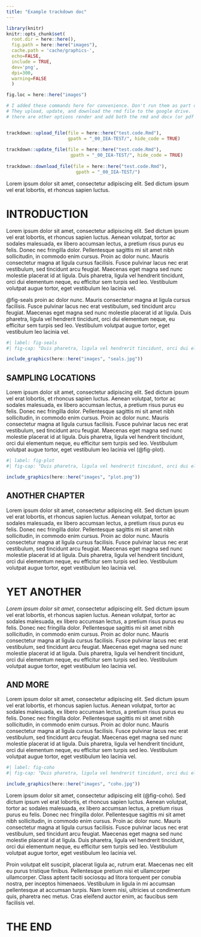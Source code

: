 ```yaml
---
title: "Example trackdown doc"
---
```


```r
library(knitr) 
knitr::opts_chunk$set(
  root.dir = here::here(),
  fig.path = here::here("images"),
  cache.path = 'cache/graphics-', 
  echo=FALSE,
  include = TRUE,
  dev='png',
  dpi=300,
  warning=FALSE
  )

fig.loc = here::here("images")
```

```r

# I added these commands here for convenience. Don't run them as part of the rmd (hence eval=FALSE)
# They upload, update, and download the rmd file to the google drive.  
# there are other options render and add both the rmd and docx (or pdf file) at the same time.


trackdown::upload_file(file = here::here("test.code.Rmd"),
                       gpath = "_00_IEA-TEST/", hide_code = TRUE)
 
trackdown::update_file(file = here::here("test.code.Rmd"), 
                        gpath = "_00_IEA-TEST/", hide_code = TRUE)
 
trackdown::download_file(file = here::here("test.code.Rmd"),
                          gpath = "_00_IEA-TEST/")

```

 
Lorem ipsum dolor sit amet, consectetur adipiscing elit. Sed dictum ipsum vel erat lobortis, et rhoncus sapien luctus.

# INTRODUCTION

Lorem ipsum dolor sit amet, consectetur adipiscing elit. Sed dictum ipsum vel erat lobortis, et rhoncus sapien luctus. Aenean volutpat, tortor ac sodales malesuada, ex libero accumsan lectus, a pretium risus purus eu felis. Donec nec fringilla dolor. Pellentesque sagittis mi sit amet nibh sollicitudin, in commodo enim cursus. Proin ac dolor nunc. Mauris consectetur magna at ligula cursus facilisis. Fusce pulvinar lacus nec erat vestibulum, sed tincidunt arcu feugiat. Maecenas eget magna sed nunc molestie placerat id at ligula. Duis pharetra, ligula vel hendrerit tincidunt, orci dui elementum neque, eu efficitur sem turpis sed leo. Vestibulum volutpat augue tortor, eget vestibulum leo lacinia vel.

@fig-seals proin ac dolor nunc. Mauris consectetur magna at ligula cursus facilisis. Fusce pulvinar lacus nec erat vestibulum, sed tincidunt arcu feugiat. Maecenas eget magna sed nunc molestie placerat id at ligula. Duis pharetra, ligula vel hendrerit tincidunt, orci dui elementum neque, eu efficitur sem turpis sed leo. Vestibulum volutpat augue tortor, eget vestibulum leo lacinia vel.

```r
#| label: fig-seals
#| fig-cap: "Duis pharetra, ligula vel hendrerit tincidunt, orci dui elementum neque, eu efficitur sem turpis sed leo. Vestibulum volutpat augue tortor, eget vestibulum leo lacinia vel."

include_graphics(here::here("images", "seals.jpg"))
```

## SAMPLING LOCATIONS

Lorem ipsum dolor sit amet, consectetur adipiscing elit. Sed dictum ipsum vel erat lobortis, et rhoncus sapien luctus. Aenean volutpat, tortor ac sodales malesuada, ex libero accumsan lectus, a pretium risus purus eu felis. Donec nec fringilla dolor. Pellentesque sagittis mi sit amet nibh sollicitudin, in commodo enim cursus. Proin ac dolor nunc. Mauris consectetur magna at ligula cursus facilisis. Fusce pulvinar lacus nec erat vestibulum, sed tincidunt arcu feugiat. Maecenas eget magna sed nunc molestie placerat id at ligula. Duis pharetra, ligula vel hendrerit tincidunt, orci dui elementum neque, eu efficitur sem turpis sed leo. Vestibulum volutpat augue tortor, eget vestibulum leo lacinia vel (@fig-plot).

```r
#| label: fig-plot
#| fig-cap: "Duis pharetra, ligula vel hendrerit tincidunt, orci dui elementum neque, eu efficitur sem turpis sed leo. Vestibulum volutpat augue tortor, eget vestibulum leo lacinia vel."

include_graphics(here::here("images", "plot.png"))
```

## ANOTHER CHAPTER

Lorem ipsum dolor sit amet, consectetur adipiscing elit. Sed dictum ipsum vel erat lobortis, et rhoncus sapien luctus. Aenean volutpat, tortor ac sodales malesuada, ex libero accumsan lectus, a pretium risus purus eu felis. Donec nec fringilla dolor. Pellentesque sagittis mi sit amet nibh sollicitudin, in commodo enim cursus. Proin ac dolor nunc. Mauris consectetur magna at ligula cursus facilisis. Fusce pulvinar lacus nec erat vestibulum, sed tincidunt arcu feugiat. Maecenas eget magna sed nunc molestie placerat id at ligula. Duis pharetra, ligula vel hendrerit tincidunt, orci dui elementum neque, eu efficitur sem turpis sed leo. Vestibulum volutpat augue tortor, eget vestibulum leo lacinia vel.

# YET ANOTHER

*Lorem ipsum dolor sit amet*, consectetur adipiscing elit. Sed dictum ipsum vel erat lobortis, et rhoncus sapien luctus. Aenean volutpat, tortor ac sodales malesuada, ex libero accumsan lectus, a pretium risus purus eu felis. Donec nec fringilla dolor. Pellentesque sagittis mi sit amet nibh sollicitudin, in commodo enim cursus. Proin ac dolor nunc. Mauris consectetur magna at ligula cursus facilisis. Fusce pulvinar lacus nec erat vestibulum, sed tincidunt arcu feugiat. Maecenas eget magna sed nunc molestie placerat id at ligula. Duis pharetra, ligula vel hendrerit tincidunt, orci dui elementum neque, eu efficitur sem turpis sed leo. Vestibulum volutpat augue tortor, eget vestibulum leo lacinia vel.

## AND MORE

Lorem ipsum dolor sit amet, consectetur adipiscing elit. Sed dictum ipsum vel erat lobortis, et rhoncus sapien luctus. Aenean volutpat, tortor ac sodales malesuada, ex libero accumsan lectus, a pretium risus purus eu felis. Donec nec fringilla dolor. Pellentesque sagittis mi sit amet nibh sollicitudin, in commodo enim cursus. Proin ac dolor nunc. Mauris consectetur magna at ligula cursus facilisis. Fusce pulvinar lacus nec erat vestibulum, sed tincidunt arcu feugiat. Maecenas eget magna sed nunc molestie placerat id at ligula. Duis pharetra, ligula vel hendrerit tincidunt, orci dui elementum neque, eu efficitur sem turpis sed leo. Vestibulum volutpat augue tortor, eget vestibulum leo lacinia vel.

```r
#| label: fig-coho
#| fig-cap: "Duis pharetra, ligula vel hendrerit tincidunt, orci dui elementum neque, eu efficitur sem turpis sed leo. Vestibulum volutpat augue tortor, eget vestibulum leo lacinia vel."

include_graphics(here::here("images", "coho.jpg"))
```

Lorem ipsum dolor sit amet, consectetur adipiscing elit (@fig-coho). Sed dictum ipsum vel erat lobortis, et rhoncus sapien luctus. Aenean volutpat, tortor ac sodales malesuada, ex libero accumsan lectus, a pretium risus purus eu felis. Donec nec fringilla dolor. Pellentesque sagittis mi sit amet nibh sollicitudin, in commodo enim cursus. Proin ac dolor nunc. Mauris consectetur magna at ligula cursus facilisis. Fusce pulvinar lacus nec erat vestibulum, sed tincidunt arcu feugiat. Maecenas eget magna sed nunc molestie placerat id at ligula. Duis pharetra, ligula vel hendrerit tincidunt, orci dui elementum neque, eu efficitur sem turpis sed leo. Vestibulum volutpat augue tortor, eget vestibulum leo lacinia vel.

Proin volutpat elit suscipit, placerat ligula ac, rutrum erat. Maecenas nec elit eu purus tristique finibus. Pellentesque pretium nisi et ullamcorper ullamcorper. Class aptent taciti sociosqu ad litora torquent per conubia nostra, per inceptos himenaeos. Vestibulum in ligula in mi accumsan pellentesque at accumsan turpis. Nam lorem nisi, ultricies ut condimentum quis, pharetra nec metus. Cras eleifend auctor enim, ac faucibus sem facilisis vel.

# THE END
